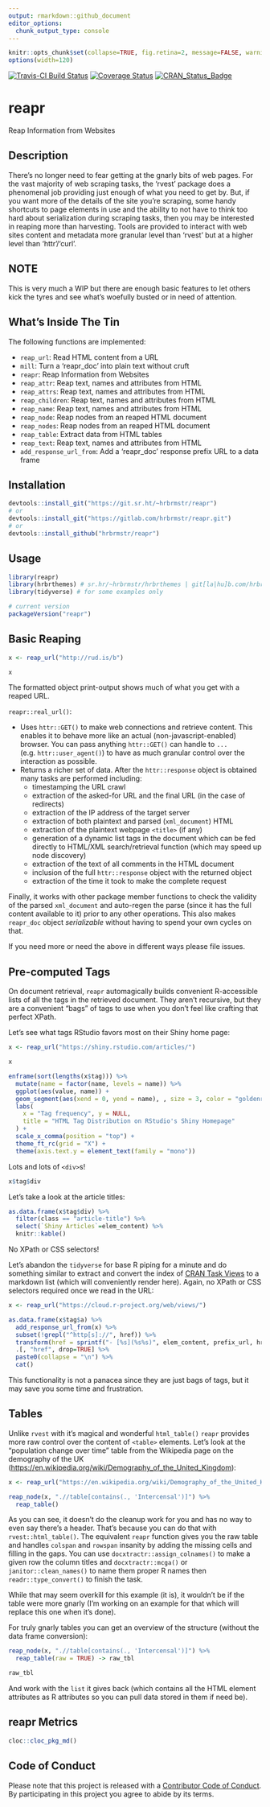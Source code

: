 ```yaml
---
output: rmarkdown::github_document
editor_options: 
  chunk_output_type: console
---
```

```r
knitr::opts_chunk$set(collapse=TRUE, fig.retina=2, message=FALSE, warning=FALSE)
options(width=120)
```

[![Travis-CI Build Status](https://travis-ci.org/hrbrmstr/reapr.svg?branch=master)](https://travis-ci.org/hrbrmstr/reapr) 
[![Coverage Status](https://codecov.io/gh/hrbrmstr/reapr/branch/master/graph/badge.svg)](https://codecov.io/gh/hrbrmstr/reapr)
[![CRAN_Status_Badge](http://www.r-pkg.org/badges/version/reapr)](https://cran.r-project.org/package=reapr)

# reapr

Reap Information from Websites

## Description

There's no longer need to fear getting at the gnarly bits of web pages.
For the vast majority of web scraping tasks, the 'rvest' package does a
phenomenal job providing just enough of what you need to get by. But, if you
want more of the details of the site you're scraping, some handy shortcuts to
page elements in use and the ability to not have to think too hard about
serialization during scraping tasks, then you may be interested in reaping
more than harvesting. Tools are provided to interact with web sites content
and metadata more granular level than 'rvest' but at a higher level than
'httr'/'curl'.

## NOTE

This is very much a WIP but there are enough basic features to let others kick the tyres
and see what's woefully busted or in need of attention.

## What's Inside The Tin

The following functions are implemented:

- `reap_url`:	Read HTML content from a URL
- `mill`:	Turn a 'reapr_doc' into plain text without cruft
- `reapr`:	Reap Information from Websites
- `reap_attr`:	Reap text, names and attributes from HTML
- `reap_attrs`:	Reap text, names and attributes from HTML
- `reap_children`:	Reap text, names and attributes from HTML
- `reap_name`:	Reap text, names and attributes from HTML
- `reap_node`:	Reap nodes from an reaped HTML document
- `reap_nodes`:	Reap nodes from an reaped HTML document
- `reap_table`:	Extract data from HTML tables
- `reap_text`:	Reap text, names and attributes from HTML
- `add_response_url_from`:	Add a 'reapr_doc' response prefix URL to a data frame

## Installation

```r
devtools::install_git("https://git.sr.ht/~hrbrmstr/reapr")
# or 
devtools::install_git("https://gitlab.com/hrbrmstr/reapr.git")
# or
devtools::install_github("hrbrmstr/reapr")
```

## Usage

```r
library(reapr)
library(hrbrthemes) # sr.hr/~hrbrmstr/hrbrthemes | git[la|hu]b.com/hrbrmstr/hrbrthemes
library(tidyverse) # for some examples only

# current version
packageVersion("reapr")

```

## Basic Reaping

```r
x <- reap_url("http://rud.is/b")

x
```

The formatted object print-output shows much of what you get with a reaped URL.

`reapr::real_url()`:

- Uses `httr::GET()` to make web connections and retrieve content. This enables
  it to behave more like an actual (non-javascript-enabled) browser. You can
  pass anything `httr::GET()` can handle to `...` (e.g. `httr::user_agent()`)
  to have as much granular control over the interaction as possible.
- Returns a richer set of data. After the `httr::response` object is obtained
  many tasks are performed including:
    - timestamping the URL crawl
    - extraction of the asked-for URL and the final URL (in the case of redirects)
    - extraction of the IP address of the target server
    - extraction of both plaintext and parsed (`xml_document`) HTML
    - extraction of the plaintext webpage `<title>` (if any)
    - generation of a dynamic list tags in the document which can be
      fed directly to HTML/XML search/retrieval function (which may speed
      up node discovery)
    - extraction of the text of all comments in the HTML document
    - inclusion of the full `httr::response` object with the returned object
    - extraction of the time it took to make the complete request

Finally, it works with other package member functions to check the validity
of the parsed `xml_document` and auto-regen the parse (since it has the full
content available to it) prior to any other operations. This also makes `reapr_doc`
object _serializable_ without having to spend your own cycles on that.

If you need more or need the above in different ways please file issues.

## Pre-computed Tags

On document retrieval, `reapr` automagically builds convenient R-accessible lists of
all the tags in the retrieved document. They aren't recursive, but they are a convenient
"bags" of tags to use when you don't feel like crafting that perfect XPath.

Let's see what tags RStudio favors most on their Shiny home page:

```r
x <- reap_url("https://shiny.rstudio.com/articles/")

x

enframe(sort(lengths(x$tag))) %>%
  mutate(name = factor(name, levels = name)) %>%
  ggplot(aes(value, name)) +
  geom_segment(aes(xend = 0, yend = name), , size = 3, color = "goldenrod") +
  labs(
    x = "Tag frequency", y = NULL,
    title = "HTML Tag Distribution on RStudio's Shiny Homepage"
  ) +
  scale_x_comma(position = "top") +
  theme_ft_rc(grid = "X") +
  theme(axis.text.y = element_text(family = "mono"))
```

Lots and lots of `<div>`s!

```r
x$tag$div
```

Let's take a look at the article titles:

```r
as.data.frame(x$tag$div) %>% 
  filter(class == "article-title") %>% 
  select(`Shiny Articles`=elem_content) %>% 
  knitr::kable()
```

No XPath or CSS selectors!

Let's abandon the `tidyverse` for base R piping for a minute and do something similar to extract and convert the index of [CRAN Task Views](https://cloud.r-project.org/web/views/) to a markdown list (which will conveniently render here). Again, no XPath or CSS selectors required once we read in the URL:

```r
x <- reap_url("https://cloud.r-project.org/web/views/")

as.data.frame(x$tag$a) %>% 
  add_response_url_from(x) %>% 
  subset(!grepl("^http[s]://", href)) %>% 
  transform(href = sprintf("- [%s](%s%s)", elem_content, prefix_url, href)) %>% 
  .[, "href", drop=TRUE] %>% 
  paste0(collapse = "\n") %>% 
  cat()
```

This functionality is not a panacea since they are just bags of tags, but it may save you some time and frustration.

## Tables

Unlike `rvest` with it's magical and wonderful `html_table()` `reapr` provides more raw control
over the content of `<table>` elements. Let's look at the "population change over time" table from the Wikipedia page on the demography of the UK (<https://en.wikipedia.org/wiki/Demography_of_the_United_Kingdom>):

```r
x <- reap_url("https://en.wikipedia.org/wiki/Demography_of_the_United_Kingdom")

reap_node(x, ".//table[contains(., 'Intercensal')]") %>% 
  reap_table()
```

As you can see, it doesn't do the cleanup work for you and has no way to even say there's a header. That's because you can do that with `rvest::html_table()`. The equivalent `reapr` function gives you the raw table and handles `colspan` and `rowspan` insanity by adding the missing cells and filling in the gaps. You can use `docxtractr::assign_colnames()` to make a given row the column titles and `docxtractr::mcga()` or `janitor::clean_names()` to name them proper R names then `readr::type_convert()` to finish the task.

While that may seem overkill for this example (it is), it wouldn't be if the table were more gnarly (I'm working on an example for that which will replace this one when it's done).

For truly gnarly tables you can get an overview of the structure (without the data frame conversion):

```r
reap_node(x, ".//table[contains(., 'Intercensal')]") %>% 
  reap_table(raw = TRUE) -> raw_tbl

raw_tbl
```

And work with the `list` it gives back (which contains all the HTML element attributes as R attributes so you can pull data stored in them if need be).

## reapr Metrics

```r
cloc::cloc_pkg_md()
```

## Code of Conduct

Please note that this project is released with a [Contributor Code of Conduct](CONDUCT.md). 
By participating in this project you agree to abide by its terms.

